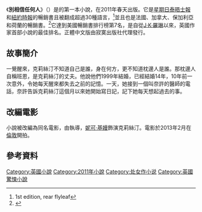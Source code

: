 {{noteTA
|G1=Show
}}
{{Infobox Book <!-- See Wikipedia:WikiProject Novels or Wikipedia:WikiProject Books -->
| name           = 別相信任何人<br />''Before I Go to Sleep''
<!-- 因文件已删，故注解：| image          = BeforeIGoToSleep.jpg -->
| image_caption  = 第一版
| author         = {{link-en|S·J·華森|S. J. Watson}}
| cover_artist   = Veronique Beranger / Getty Images
| country        = {{UK}}
| language       = [[英文|英文]]
| genre          = [[驚悚_(類型)|驚悚]], [[長篇小說|長篇小說]], 懸疑
| publisher      = Doubleday ([[英國|英國]])<br> HarperCollins ([[美國|美國]])
| release_date   = 2011年4月 ([[英國|英國]])<br> 2011年6月 ([[美國|美國]]) 
| media_type     = 印刷，聲音 & 電子書
| pages          = 368
| isbn           = 0-85752-017-2
| oclc           = 
}}

《'''別相信任何人'''》（{{lang-en|'''''Before I Go to Sleep'''''}}）是{{link-en|S·J·華森|S. J. Watson}}的第一本小說，在2011年春天出版。它是[[星期日泰晤士報|星期日泰晤士報]]和[[紐約時報|紐約時報]]的暢銷書且被翻成超過30種語言，<ref>1st edition, rear flyleaf</ref>並且也是法國、加拿大、保加利亞和荷蘭的暢銷書。<ref name=conville>{{Cite web |url=http://www.convilleandwalsh.com/index.php/news-views/news/before-i-go-to-sleep-is-an-international-bestseller/ |title=存档副本 |accessdate=2012-02-11 |archive-date=2012-03-08 |archive-url=https://web.archive.org/web/20120308222642/http://www.convilleandwalsh.com/index.php/news-views/news/before-i-go-to-sleep-is-an-international-bestseller/ |dead-url=no }}</ref>它達到美國暢銷書排行榜第7名，是自從[[J·K·羅琳|J·K·羅琳]]以來，英國作家首部小說的最佳排名。正體中文版由寂寞出版社代理發行。

==故事簡介==
一覺醒來，克莉絲汀不知道自己是誰，身在何方，更不知道枕邊人是誰。那枕邊人自稱班恩，是克莉絲汀的丈夫。他說他們1999年結婚，已經結婚14年，10年前一次意外，令她每天醒來都失去之前的記憶。一天，她接到一個叫奈許的醫師的電話，奈許告訴克莉絲汀這個月以來她開始寫日記，記下她每天想起過去的事。

==改編電影==
{{main|別相信任何人 (電影)}}
小說被改編為同名電影，由{{link-en|羅文·約菲|Rowan Joffé}}執導，[[妮可·基嫚|妮可·基嫚]]飾演克莉絲汀。電影於2013年2月在[[倫敦|倫敦]]開拍。

==參考資料==
{{reflist}}

[[Category:英國小說|Category:英國小說]]
[[Category:2011年小說|Category:2011年小說]]
[[Category:处女作小说|Category:处女作小说]]
[[Category:英國驚悚小說|Category:英國驚悚小說]]